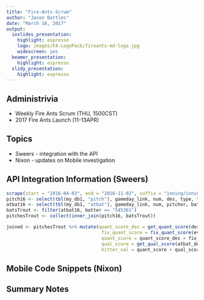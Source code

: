 ```yaml
---
title: "Fire-Ants-Scrum"
author: "Jason Battles"
date: "March 16, 2017"
output:
  ioslides_presentation:
    highlight: espresso
    logo: images/FA-LogoPack/fireants-md-logo.jpg
    widescreen: yes
  beamer_presentation:
    highlight: espresso
  slidy_presentation:
    highlight: espresso
---
```

## Administrivia
- Weekly Fire Ants Scrum (THU, 1500CST)
- 2017 Fire Ants Launch (11-13APR)

## Topics
 - Sweers - integration with the API
 - Nixon - updates on Mobile investigation

## API Integration Information (Sweers)

```r
scrape(start = "2016-04-03", end = "2016-11-02", suffix = "inning/inning_all.xml", connect = my_db1$con)
pitch16 <- select(tbl(my_db1, "pitch"), gameday_link, num, des, type, tfs, tfs_zulu, id, sz_top, sz_bot, px, pz, pitch_type, count)
atbat16 <- select(tbl(my_db1, "atbat"), gameday_link, num, pitcher, batter, b_height, pitcher_name, p_throws, batter_name, stand, atbat_des, event, inning, inning_side)
batsTrout <- filter(atbat16, batter == "545361")
pitchesTrout <- collect(inner_join(pitch16, batsTrout))

joined <- pitchesTrout %>% mutate(quant_score_des = get_quant_score(des),
                                   fix_quant_score = fix_quant_score(event) * (des == 'In play, run(s)'),
                                   quant_score = quant_score_des + fix_quant_score,
                                   qual_score = get_qual_score(atbat_des) * (type == 'X'),
                                   hitter_val = quant_score + qual_score)
```
 
## Mobile Code Snippets (Nixon)

  
## Summary Notes

   

                                
